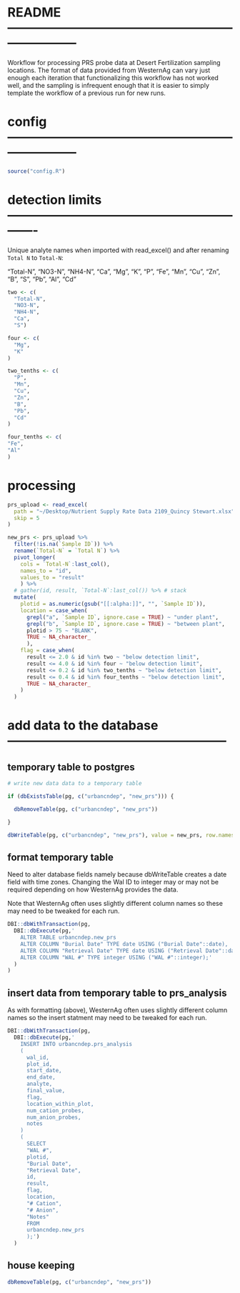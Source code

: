 
# README -----------------------------------------------------------------------

Workflow for processing PRS probe data at Desert Fertilization sampling
locations. The format of data provided from WesternAg can vary just enough each
iteration that functionalizing this workflow has not worked well, and the
sampling is infrequent enough that it is easier to simply template the workflow
of a previous run for new runs.


# config -----------------------------------------------------------------------

```r

source("config.R")

```

# detection limits -------------------------------------------------------------

Unique analyte names when imported with read_excel() and after renaming `Total
N` to `Total-N`:

"Total-N",
"NO3-N",
"NH4-N",
"Ca",
"Mg",
"K",
"P",
"Fe",
"Mn",
"Cu",
"Zn",
"B",
"S",
"Pb",
"Al",
"Cd"

```r

two <- c(
  "Total-N",
  "NO3-N",
  "NH4-N",
  "Ca",
  "S")

four <- c(
  "Mg",
  "K"
)

two_tenths <- c(
  "P",
  "Mn",
  "Cu",
  "Zn",
  "B",
  "Pb",
  "Cd"
)

four_tenths <- c(
"Fe",
"Al"
)

```


# processing

```r

prs_upload <- read_excel(
  path = "~/Desktop/Nutrient Supply Rate Data 2109_Quincy Stewart.xlsx",
  skip = 5
)

new_prs <- prs_upload %>%
  filter(!is.na(`Sample ID`)) %>%
  rename(`Total-N` = `Total N`) %>%
  pivot_longer(
    cols = `Total-N`:last_col(),
    names_to = "id",
    values_to = "result"
    ) %>%
  # gather(id, result, `Total-N`:last_col()) %>% # stack
  mutate(
    plotid = as.numeric(gsub("[[:alpha:]]", "", `Sample ID`)),
    location = case_when(
      grepl("a", `Sample ID`, ignore.case = TRUE) ~ "under plant",
      grepl("b", `Sample ID`, ignore.case = TRUE) ~ "between plant",
      plotid > 75 ~ "BLANK",
      TRUE ~ NA_character_
      ),
    flag = case_when(
      result <= 2.0 & id %in% two ~ "below detection limit",
      result <= 4.0 & id %in% four ~ "below detection limit",
      result <= 0.2 & id %in% two_tenths ~ "below detection limit",
      result <= 0.4 & id %in% four_tenths ~ "below detection limit",
      TRUE ~ NA_character_
    )
  )

```

# add data to the database -----------------------------------------------------

## temporary table to postgres

```r

# write new data data to a temporary table

if (dbExistsTable(pg, c("urbancndep", "new_prs"))) {

  dbRemoveTable(pg, c("urbancndep", "new_prs"))

}

dbWriteTable(pg, c("urbancndep", "new_prs"), value = new_prs, row.names = F)

```

## format temporary table

Need to alter database fields namely because dbWriteTable creates a date field
with time zones. Changing the Wal ID to integer may or may not be required
depending on how WesternAg provides the data.

Note that WesternAg often uses slightly different column names so these may
need to be tweaked for each run.

```r

DBI::dbWithTransaction(pg,
  DBI::dbExecute(pg,'
    ALTER TABLE urbancndep.new_prs
    ALTER COLUMN "Burial Date" TYPE date USING ("Burial Date"::date),
    ALTER COLUMN "Retrieval Date" TYPE date USING ("Retrieval Date"::date),
    ALTER COLUMN "WAL #" TYPE integer USING ("WAL #"::integer);'
  )
)

```

## insert data from temporary table to prs_analysis

As with formatting (above), WesternAg often uses slightly different column
names so the insert statment may need to be tweaked for each run.

```r

DBI::dbWithTransaction(pg,
  DBI::dbExecute(pg,'
    INSERT INTO urbancndep.prs_analysis
    (
      wal_id,
      plot_id,
      start_date,
      end_date,
      analyte,
      final_value,
      flag,
      location_within_plot,
      num_cation_probes,
      num_anion_probes,
      notes
    )
    (
      SELECT
      "WAL #",
      plotid,
      "Burial Date",
      "Retrieval Date",
      id,
      result,
      flag,
      location,
      "# Cation",
      "# Anion",
      "Notes"
      FROM
      urbancndep.new_prs
      );')
  )

```

## house keeping

```r

dbRemoveTable(pg, c("urbancndep", "new_prs"))

```

